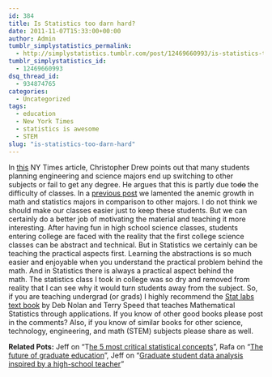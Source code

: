 ```yaml
---
id: 384
title: Is Statistics too darn hard?
date: 2011-11-07T15:33:00+00:00
author: Admin
tumblr_simplystatistics_permalink:
  - http://simplystatistics.tumblr.com/post/12469660993/is-statistics-too-darn-hard
tumblr_simplystatistics_id:
  - 12469660993
dsq_thread_id:
  - 934874765
categories:
  - Uncategorized
tags:
  - education
  - New York Times
  - statistics is awesome
  - STEM
slug: "is-statistics-too-darn-hard"
---
```

In <a href="http://www.nytimes.com/2011/11/06/education/edlife/why-science-majors-change-their-mind-its-just-so-darn-hard.html?_r=1" target="_blank">this</a> NY Times article, Christopher Drew points out that many students planning engineering and science majors end up switching to other subjects or fail to get any degree. He argues that this is partly due to<strike>do</strike> the difficulty of classes. In a <a href="http://simplystatistics.tumblr.com/post/12241459446/we-need-better-marketing" target="_blank">previous post</a> we lamented the anemic growth in math and statistics majors in comparison to other majors. I do not think we should make our classes easier just to keep these students. But we can certainly do a better job of motivating the material and teaching it more interesting. After having fun in high school science classes, students entering college are faced with the reality that the first college science classes can be abstract and technical. But in Statistics we certainly can be teaching the practical aspects first. Learning the abstractions is so much easier and enjoyable when you understand the practical problem behind the math. And in Statistics there is always a practical aspect behind the math. The statistics class I took in college was so dry and removed from reality that I can see why it would turn students away from the subject. So, if you are teaching undergrad (or grads) I highly recommend the <a href="http://128.32.135.2/users/statlabs/" target="_blank">Stat labs text book</a> by Deb Nolan and Terry Speed that teaches Mathematical Statistics through applications. If you know of other good books please post in the comments? Also, if you know of similar books for other science, technology, engineering, and math (STEM) subjects please share as well.

**Related Pots:** Jeff on &#8220;T<a href="http://simplystatistics.tumblr.com/post/12076163379/the-5-most-critical-statistical-concepts" target="_blank">he 5 most critical statistical concepts</a>&#8221;, Rafa on &#8220;<a href="http://simplystatistics.tumblr.com/post/10764298034/the-future-of-graduate-education" target="_blank">The future of graduate education</a>&#8221;, Jeff on &#8220;<a href="http://simplystatistics.tumblr.com/post/11770724755/graduate-student-data-analysis-inspired-by-a" target="_blank">Graduate student data analysis inspired by a high-school teacher</a>&#8221;
